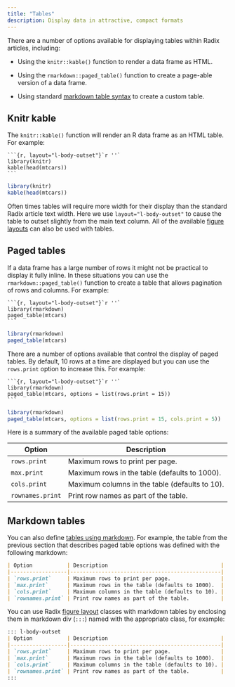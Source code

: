 ```yaml
---
title: "Tables"
description: Display data in attractive, compact formats
---
```


There are a number of options available for displaying tables within Radix articles, including:

- Using the `knitr::kable()` function to render a data frame as HTML.

- Using the `rmarkdown::paged_table()` function to create a page-able version of a data frame.

- Using standard [markdown table syntax](https://pandoc.org/MANUAL.html#tables) to create a custom table.

## Knitr kable

The `knitr::kable()` function will render an R data frame as an HTML table. For example:

````clike
```{r, layout="l-body-outset"}`r ''`
library(knitr)
kable(head(mtcars))
```
````


```r
library(knitr)
kable(head(mtcars))
```

Often times tables will require more width for their display than the standard Radix article text width. Here we use `layout="l-body-outset"` to cause the table to outset slightly from the main text column. All of the available [figure layouts](figures.html) can also be used with tables.

## Paged tables

If a data frame has a large number of rows it might not be practical to display it fully inline. In these situations you can use the `rmarkdown::paged_table()` function to create a table that allows pagination of rows and columns. For example:

````clike
```{r, layout="l-body-outset"}`r ''`
library(rmarkdown)
paged_table(mtcars)
```
````

```r
library(rmarkdown)
paged_table(mtcars)
```

There are a number of options available that control the display of paged tables. By default, 10 rows at a time are displayed but you can use the `rows.print` option to increase this. For example:

````clike
```{r, layout="l-body-outset"}`r ''`
library(rmarkdown)
paged_table(mtcars, options = list(rows.print = 15))
```
````

```r
library(rmarkdown)
paged_table(mtcars, options = list(rows.print = 15, cols.print = 5))
```

Here is a summary of the available paged table options:

| Option           | Description                                    |
|------------------|------------------------------------------------|
| `rows.print`     | Maximum rows to print per page.                |
| `max.print`      | Maximum rows in the table (defaults to 1000).  |
| `cols.print`     | Maximum columns in the table (defaults to 10). |
| `rownames.print` | Print row names as part of the table.          |

## Markdown tables

You can also define [tables using markdown](https://pandoc.org/MANUAL.html#tables). For example, the table from the previous section that describes paged table options was defined with the following markdown:

```markdown
| Option           | Description                                    |
|------------------|------------------------------------------------|
| `rows.print`     | Maximum rows to print per page.                |
| `max.print`      | Maximum rows in the table (defaults to 1000).  |
| `cols.print`     | Maximum columns in the table (defaults to 10). |
| `rownames.print` | Print row names as part of the table.          |
```

You can use Radix [figure layout](figures.html) classes with markdown tables by enclosing them in markdown div (`:::`) named with the appropriate class, for example:

```markdown
::: l-body-outset
| Option           | Description                                    |
|------------------|------------------------------------------------|
| `rows.print`     | Maximum rows to print per page.                |
| `max.print`      | Maximum rows in the table (defaults to 1000).  |
| `cols.print`     | Maximum columns in the table (defaults to 10). |
| `rownames.print` | Print row names as part of the table.          |
:::
```






